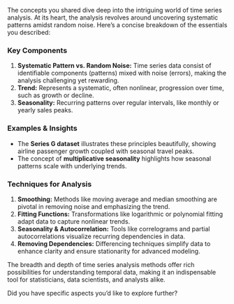 The concepts you shared dive deep into the intriguing world of time series analysis. At its heart, the analysis revolves around uncovering systematic patterns amidst random noise. Here’s a concise breakdown of the essentials you described:

### Key Components
1. **Systematic Pattern vs. Random Noise:** Time series data consist of identifiable components (patterns) mixed with noise (errors), making the analysis challenging yet rewarding.
2. **Trend:** Represents a systematic, often nonlinear, progression over time, such as growth or decline.
3. **Seasonality:** Recurring patterns over regular intervals, like monthly or yearly sales peaks.

### Examples & Insights
- The **Series G dataset** illustrates these principles beautifully, showing airline passenger growth coupled with seasonal travel peaks.
- The concept of **multiplicative seasonality** highlights how seasonal patterns scale with underlying trends.

### Techniques for Analysis
1. **Smoothing:** Methods like moving average and median smoothing are pivotal in removing noise and emphasizing the trend.
2. **Fitting Functions:** Transformations like logarithmic or polynomial fitting adapt data to capture nonlinear trends.
3. **Seasonality & Autocorrelation:** Tools like correlograms and partial autocorrelations visualize recurring dependencies in data.
4. **Removing Dependencies:** Differencing techniques simplify data to enhance clarity and ensure stationarity for advanced modeling.

The breadth and depth of time series analysis methods offer rich possibilities for understanding temporal data, making it an indispensable tool for statisticians, data scientists, and analysts alike. 

Did you have specific aspects you'd like to explore further?
